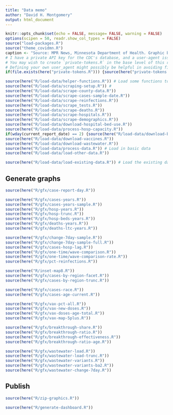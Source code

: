 ```yaml
---
title: "Data memo"
author: "David H. Montgomery"
output: html_document
---
```


```r
knitr::opts_chunk$set(echo = FALSE, message= FALSE, warning = FALSE)
options(scipen = 50, readr.show_col_types = FALSE)
source("load-packages.R")
source("theme_covidmn.R")
caption <- "Source: MPR News, Minnesota Department of Health. Graphic by David H. Montgomery"
# I have a private API key for the CDC's database, and a user-agent issued by the state of Minnesota, for scraping purposes
# You may wish to create `private-tokens.R` in the base level of this repository, and in it define cdc_token with your own API key
# Defining your own user_agent might possibly be helpful in avoiding firewall issues, or could do nothing ¯\_(ツ)_/¯ 
if(file.exists(here("private-tokens.R"))) {source(here("private-tokens.R"))} else {user_agent <- ""; cdc_token <- ""}
```

```r
source(here("R/load-data/helper-functions.R")) # Load some functions to help process this code
source(here("R/load-data/scraping-setup.R")) # 
source(here("R/load-data/scrape-county-data.R"))
source(here("R/load-data/scrape-cases-sample-date.R"))
source(here("R/load-data/scrape-reinfections.R"))
source(here("R/load-data/scrape_tests.R"))
source(here("R/load-data/scrape-deaths.R"))
source(here("R/load-data/scrape-hospitals.R"))
source(here("R/load-data/scrape-demographics.R"))
source(here("R/load-data/download-hospital-bed-use.R"))
source(here("R/load-data/process-hosp-capacity.R"))
if(wday(current_report_date) == 2) {source(here("R/load-data/download-breakthroughs.R"))}
source(here("R/load-data/download-vaccines.R"))
source(here("R/load-data/download-wastewater.R"))
source(here("R/load-data/process-data.R")) # Load in basic data
source(here("R/load-data/load-other-data.R"))
```

```r
source(here("R/load-data/load-existing-data.R")) # Load the existing data if you don't need to scrape again
```

## Generate graphs

```r
source(here("R/gfx/case-report-day.R"))
```

```r
source(here("R/gfx/cases-years.R"))
source(here("R/gfx/cases-years-sample.R"))
source(here("R/gfx/hosp-years.R"))
source(here("R/gfx/hosp-trunc.R"))
source(here("R/gfx/hosp-beds-years.R"))
source(here("R/gfx/deaths-years.R"))
source(here("R/gfx/deaths-ltc-years.R"))
```

```r
source(here("R/gfx/change-7day-sample.R"))
source(here("R/gfx/change-7day-sample-full.R"))
source(here("R/gfx/cases-hosp-lag.R"))
source(here("R/gfx/one-time/wave-comparison.R"))
source(here("R/gfx/one-time/wave-comparison-rate.R"))
source(here("R/gfx/pct-reinfections.R"))
```

```r
source(here("R/inset-map8.R"))
source(here("R/gfx/cases-by-region-facet.R"))
source(here("R/gfx/cases-by-region-trunc.R"))
```

```r
source(here("R/gfx/cases-race.R"))
source(here("R/gfx/cases-age-current.R"))
```

```r
source(here("R/gfx/vax-pct-all.R"))
source(here("R/gfx/vax-new-doses.R"))
source(here("R/gfx/vax-doses-age-total.R"))
source(here("R/gfx/vax-map-5plus.R"))
```

```r
source(here("R/gfx/breakthrough-share.R"))
source(here("R/gfx/breakthrough-ratio.R"))
source(here("R/gfx/breakthrough-effectiveness.R"))
source(here("R/gfx/breakthrough-ratio-age.R"))
```

```r
source(here("R/gfx/wastewater-load.R"))
source(here("R/gfx/wastewater-load-trunc.R"))
source(here("R/gfx/wastewater-variants.R"))
source(here("R/gfx/wastewater-variants-ba2.R"))
source(here("R/gfx/wastewater-change-7day.R"))
```

## Publish

```r
source(here("R/zip-graphics.R"))
```

```r
source(here("R/generate-dashboard.R"))
```
